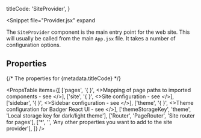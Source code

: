   titleCode: 'SiteProvider',
}

<Snippet
  file="Provider.jsx"
  expand
>
  The `SiteProvider` component is the main entry point for the
  web site.  This will usually be called from the main `App.jsx`
  file.  It takes a number of configuration options.
</Snippet>

## Properties

{/* The properties for {metadata.titleCode} */}

<PropsTable
  items={[
    ['pages',   '{ }', <>Mapping of page paths to imported components - see <Link to="/configuration/pages" code="pages"/></>],
    ['site',    '{ }', <>Site configuration - see <Link to="/configuration/site" code="site"/></>],
    ['sidebar', '{ }', <>Sidebar configuration - see <Link to="/configuration/sidebar" code="sidebar"/></>],
    ['theme',   '{ }', <>Theme configuration for Badger React UI - see <Link to="/configuration/theme" code="theme"/></>],
    ['themeStorageKey', 'theme', 'Local storage key for dark/light theme'],
    ['Router', 'PageRouter', 'Site router for pages'],
    ['*', '', 'Any other properties you want to add to the site provider'],
  ]}
/>
